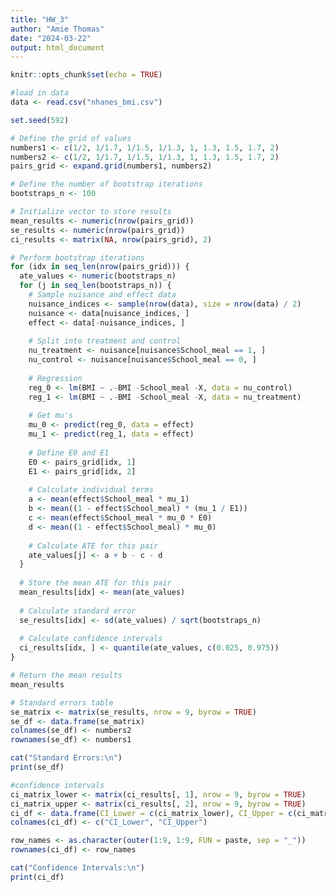 ```yaml
---
title: "HW_3"
author: "Amie Thomas"
date: "2024-03-22"
output: html_document
---
```


```r
knitr::opts_chunk$set(echo = TRUE)
```


```r
#load in data
data <- read.csv("nhanes_bmi.csv")
```


```r
set.seed(592)

# Define the grid of values
numbers1 <- c(1/2, 1/1.7, 1/1.5, 1/1.3, 1, 1.3, 1.5, 1.7, 2)
numbers2 <- c(1/2, 1/1.7, 1/1.5, 1/1.3, 1, 1.3, 1.5, 1.7, 2)
pairs_grid <- expand.grid(numbers1, numbers2)

# Define the number of bootstrap iterations
bootstraps_n <- 100

# Initialize vector to store results
mean_results <- numeric(nrow(pairs_grid))
se_results <- numeric(nrow(pairs_grid))
ci_results <- matrix(NA, nrow(pairs_grid), 2)

# Perform bootstrap iterations
for (idx in seq_len(nrow(pairs_grid))) {
  ate_values <- numeric(bootstraps_n)
  for (j in seq_len(bootstraps_n)) {
    # Sample nuisance and effect data
    nuisance_indices <- sample(nrow(data), size = nrow(data) / 2)
    nuisance <- data[nuisance_indices, ]
    effect <- data[-nuisance_indices, ]
    
    # Split into treatment and control
    nu_treatment <- nuisance[nuisance$School_meal == 1, ]
    nu_control <- nuisance[nuisance$School_meal == 0, ]
    
    # Regression
    reg_0 <- lm(BMI ~ .-BMI -School_meal -X, data = nu_control)
    reg_1 <- lm(BMI ~ .-BMI -School_meal -X, data = nu_treatment)
    
    # Get mu's
    mu_0 <- predict(reg_0, data = effect)
    mu_1 <- predict(reg_1, data = effect)
    
    # Define E0 and E1
    E0 <- pairs_grid[idx, 1]
    E1 <- pairs_grid[idx, 2]
    
    # Calculate individual terms
    a <- mean(effect$School_meal * mu_1)
    b <- mean((1 - effect$School_meal) * (mu_1 / E1))
    c <- mean(effect$School_meal * mu_0 * E0)
    d <- mean((1 - effect$School_meal) * mu_0)
    
    # Calculate ATE for this pair
    ate_values[j] <- a + b - c - d
  }
  
  # Store the mean ATE for this pair
  mean_results[idx] <- mean(ate_values)
  
  # Calculate standard error
  se_results[idx] <- sd(ate_values) / sqrt(bootstraps_n)
  
  # Calculate confidence intervals
  ci_results[idx, ] <- quantile(ate_values, c(0.025, 0.975))
}

# Return the mean results
mean_results

```

```r


# Standard errors table
se_matrix <- matrix(se_results, nrow = 9, byrow = TRUE)
se_df <- data.frame(se_matrix)
colnames(se_df) <- numbers2
rownames(se_df) <- numbers1

cat("Standard Errors:\n")
print(se_df)

#confidence intervals
ci_matrix_lower <- matrix(ci_results[, 1], nrow = 9, byrow = TRUE)
ci_matrix_upper <- matrix(ci_results[, 2], nrow = 9, byrow = TRUE)
ci_df <- data.frame(CI_Lower = c(ci_matrix_lower), CI_Upper = c(ci_matrix_upper))
colnames(ci_df) <- c("CI_Lower", "CI_Upper")

row_names <- as.character(outer(1:9, 1:9, FUN = paste, sep = "_"))
rownames(ci_df) <- row_names

cat("Confidence Intervals:\n")
print(ci_df)

```